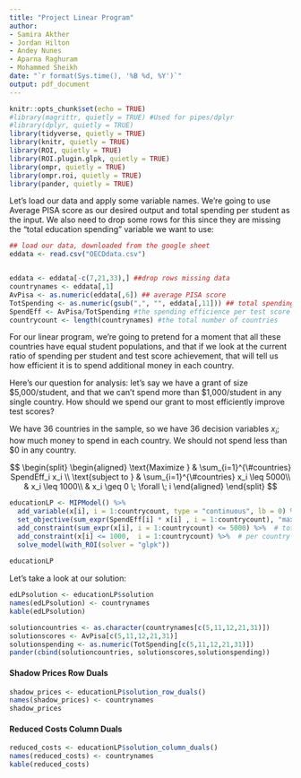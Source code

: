 ```yaml
---
title: "Project Linear Program"
author:
- Samira Akther  
- Jordan Hilton
- Andey Nunes
- Aparna Raghuram
- Mohammed Sheikh
date: "`r format(Sys.time(), '%B %d, %Y')`"
output: pdf_document
---
```


```r
knitr::opts_chunk$set(echo = TRUE)
#library(magrittr, quietly = TRUE) #Used for pipes/dplyr
#library(dplyr, quietly = TRUE)
library(tidyverse, quietly = TRUE)
library(knitr, quietly = TRUE)
library(ROI, quietly = TRUE)
library(ROI.plugin.glpk, quietly = TRUE)
library(ompr, quietly = TRUE)
library(ompr.roi, quietly = TRUE)
library(pander, quietly = TRUE)
```
Let's load our data and apply some variable names. We're going to use Average PISA score as our desired output and total spending per student as the input. We also need to drop some rows for this since they are missing the "total education spending" variable we want to use:


```r
## load our data, downloaded from the google sheet
eddata <- read.csv("OECDdata.csv")


eddata <- eddata[-c(7,21,33),] ##drop rows missing data
countrynames <- eddata[,1]
AvPisa <- as.numeric(eddata[,6]) ## average PISA score
TotSpending <- as.numeric(gsub(",", "", eddata[,11])) ## total spending per student in each country
SpendEff <- AvPisa/TotSpending #the spending efficience per test score in each country
countrycount <- length(countrynames) #the total number of countries
```

For our linear program, we're going to pretend for a moment that all these countries have equal student populations,  and that if we look at the current ratio of spending per student and test score achievement, that will tell us how efficient it is to spend additional money in each country.

Here's our question for analysis: let's say we have a grant of size \$5,000/student, and that we can't spend more than  \$1,000/student in any single country. How should we spend our grant to most efficiently improve test scores?

We have 36 countries in the sample, so we have 36 decision variables $x_i$; how much money to spend in each country. We should not spend less than \$0 in any country.

$$
 \begin{split}
 \begin{aligned}
    \text{Maximize  }   &  \sum_{i=1}^{\#countries} SpendEff_i x_i \\
    \text{subject to }  & \sum_{i=1}^{\#countries} x_i \leq 5000\\
                        & x_i \leq 1000\\
                        & x_i \geq 0  \;  \forall \; i
  \end{aligned}
  \end{split}
$$


```r
educationLP <- MIPModel() %>%
  add_variable(x[i], i = 1:countrycount, type = "continuous", lb = 0) %>%
  set_objective(sum_expr(SpendEff[i] * x[i] , i = 1:countrycount), "max") %>% #maximize test scores
  add_constraint(sum_expr(x[i], i = 1:countrycount) <= 5000) %>%  # total spending constraint
  add_constraint(x[i] <= 1000,  i = 1:countrycount) %>%  # per country spending restraint
  solve_model(with_ROI(solver = "glpk"))
  
educationLP
```

Let's take a look at our solution:

```r
edLPsolution <- educationLP$solution
names(edLPsolution) <- countrynames
kable(edLPsolution)
```



```r
solutioncountries <- as.character(countrynames[c(5,11,12,21,31)])
solutionscores <- AvPisa[c(5,11,12,21,31)]
solutionspending <- as.numeric(TotSpending[c(5,11,12,21,31)])
pander(cbind(solutioncountries, solutionscores,solutionspending))
```



#### Shadow Prices **Row Duals**

```r
shadow_prices <- educationLP$solution_row_duals()
names(shadow_prices) <- countrynames
shadow_prices
```


#### Reduced Costs **Column Duals**

```r
reduced_costs <- educationLP$solution_column_duals()
names(reduced_costs) <- countrynames
kable(reduced_costs)
```





